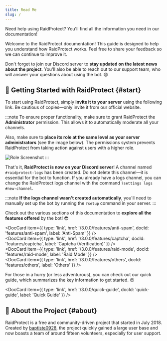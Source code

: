 ```yaml
---
title: Read Me
slug: /
---
```



Need help using RaidProtect? You'll find all the information you need in our documentation!

Welcome to the RaidProtect documentation! This guide is designed to help you understand how RaidProtect works. Feel free to share your feedback so we can continue to improve it.

Don't forget to join our Discord server to **stay updated on the latest news about the project**. You'll also be able to reach out to our support team, who will answer your questions about using the bot. 😄 

## 🚀 Getting Started with RaidProtect {#start}

To start using RaidProtect, simply **invite it to your server** using the following link. Be cautious of copies—only invite it from our official website.

:::note
To ensure proper functionality, make sure to grant RaidProtect the **Administrator** permission. This allows it to automatically moderate all your channels.

Also, make sure to **place its role at the same level as your server administrators** (see the image below). The permissions system prevents RaidProtect from taking action against users with a higher role.

![Role Screenshot](../../../en/docusaurus-plugin-content-docs/version-3.0.0/assets/role-raidprotect.png)
:::

That's it, **RaidProtect is now on your Discord server**! A channel named `#raidprotect-logs` has been created. Do not delete this channel—it is essential for the bot to function. If you already have a logs channel, you can change the RaidProtect logs channel with the command `?settings logs #new-channel`.

:::note
**If the logs channel wasn't created automatically**, you'll need to manually set up the bot by running the `?setup` command in your server.
:::

Check out the various sections of this documentation to **explore all the features offered** by the bot! 😎 

<DocCard item={{ type: 'link', href: '/3.0.0/features/anti-spam', docId: 'features/anti-spam', label: 'Anti-Spam' }} />
<br />
<DocCard item={{ type: 'link', href: '/3.0.0/features/captcha', docId: 'features/captcha', label: 'Captcha (Verification)' }} />
<br />
<DocCard item={{ type: 'link', href: '/3.0.0/features/raid-mode', docId: 'features/raid-mode', label: 'Raid Mode' }} />
<br />
<DocCard item={{ type: 'link', href: '/3.0.0/features/others', docId: 'features/others', label: 'Others' }} />
<br />

For those in a hurry (or less adventurous), you can check out our quick guide, which summarizes the key information to get started. 😉 

<DocCard item={{ type: 'link', href: '/3.0.0/quick-guide', docId: 'quick-guide', label: 'Quick Guide' }} />

## 👥 About the Project {#about}

RaidProtect is a free and community-driven project that started in July 2018. Created by [baptiste0928](https://baptiste0928.net/), the project quickly gained a large user base and now boasts a team of around fifteen volunteers, especially for user support.